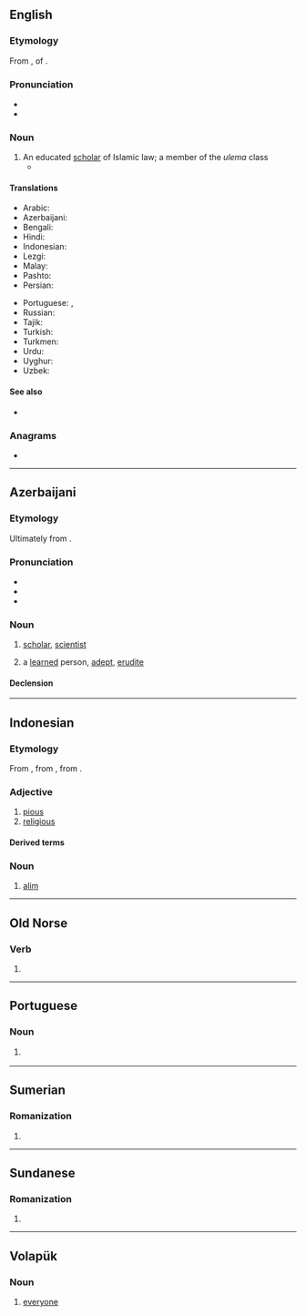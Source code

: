 {{also|Alım|alım|âlim}}
==English==

===Etymology===
From {{der|en|ar|عَالِم}}, {{ar-active participle|nocat=1|lc=1|noderived=1}} of {{m|ar|عَلِمَ|t=to know}}.

===Pronunciation===
* {{IPA|en|/ˈɑːlɪm/}}
* {{audio|en|LL-Q1860 (eng)-Vealhurl-alim.wav|Audio (UK)}}

===Noun===
{{en-noun|ulama|ulema|s}}

# An educated [[scholar]] of Islamic law; a member of the ''ulema'' class
#* {{quote-journal|en|2007|February 25|Carla Power|A Secret History|New York Times|url=http://www.nytimes.com/2007/02/25/magazine/25wwlnEssay.t.html
|passage=Akram is a working '''alim''', lecturing in mosques and universities and dispensing fatwas on issues like inheritance and divorce.}}

====Translations====
{{trans-top|scholar of Islamic law}}
* Arabic: {{t+|ar|عَالِم|m}}
* Azerbaijani: {{t+|az|alim}}
* Bengali: {{t|bn|আলিম}}
* Hindi: {{t+|hi|आलिम|m}}
* Indonesian: {{t+|id|alim}}
* Lezgi: {{t|lez|алим}}
* Malay: {{t+|ms|alim}}
* Pashto: {{t+|ps|عالم|m|tr='ālim}}
* Persian: {{t+|fa|عالم|tr='âlem|sc=fa-Arab}}
{{trans-mid}}
* Portuguese: {{t|pt|ulemá|m}}, {{t|pt|alim|m}}
* Russian: {{t+|ru|али́м|m|sc=Cyrl}}
* Tajik: {{t|tg|олим}}
* Turkish: {{t+|tr|âlim}}
* Turkmen: {{t+|tk|alym}}
* Urdu: {{t+|ur|عالم|m|tr='ālim}}
* Uyghur: {{t|ug|ئالىم}}
* Uzbek: {{t+|uz|olim}}
{{trans-bottom}}

====See also====
* {{pedialite|Ulema}}

===Anagrams===
* {{anagrams|en|a=ailm|Liam|Lima|Mali|Mila|lima|mail|mali}}

----

==Azerbaijani==
{{az-variant|c=алим|r=alim|a=}}

===Etymology===
Ultimately from {{bor|az|ar|عَالِم}}. {{root|az|ar|ع ل م}}

===Pronunciation===
* {{IPA|az|[ɑːˈlim]}}
* {{audio|az|LL-Q9292 (aze)-Zardabi Bakuvi-alim.wav|Audio (Baku)}}
* {{hyph|az|a|lim}}

===Noun===
{{az-latin-noun|i|lər}}
# [[scholar]], [[scientist]]
# {{lb|az|figuratively}} a [[learned]] person, [[adept]], [[erudite]]

====Declension====
{{az-latin-noun-decl|c|i}}

{{C|az|Occupations}}

----

==Indonesian==

===Etymology===
{{root|id|ar|ع ل م}}
From {{inh|id|ms|alim}}, 
from {{inh|id|ms-cla|alim}}, from {{der|id|ar|عَالِم}}.

===Adjective===
{{head|id|adjective}}

# [[pious]]
# [[religious]]

====Derived terms====
{{der3|id
|alim ulama
|sealim
|kealiman
}}

===Noun===
{{head|id|noun}}

# [[alim#English|alim]]

----

==Old Norse==

===Verb===
{{non-verb form}}

# {{infl of|non|ala||1|p|act|pres|sub}}

----

==Portuguese==

===Noun===
{{pt-noun|m}}

# {{lb|pt|Islam}} {{l|en|alim}} {{gloss|scholar of Islamic law}}
#: {{syn|pt|ulemá}}

----

==Sumerian==

===Romanization===
{{sux-rom}}

# {{romanization of|sux|𒄋|tr=alim}}

----

==Sundanese==

===Romanization===
{{su-rom}}

# {{romanization of|su|ᮃᮜᮤᮙ᮪}}

----

==Volapük==

===Noun===
{{head|vo|noun|plural|alims}}

# [[everyone]]